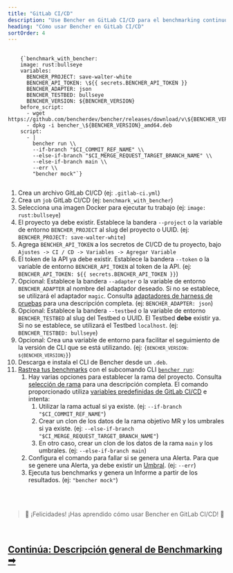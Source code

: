```yaml
---
title: "GitLab CI/CD"
description: "Use Bencher en GitLab CI/CD para el benchmarking continuo en las solicitudes de merge"
heading: "Cómo usar Bencher en GitLab CI/CD"
sortOrder: 4
---
```



<pre>
  <code>
    {`benchmark_with_bencher:
    image: rust:bullseye
    variables:
      BENCHER_PROJECT: save-walter-white
      BENCHER_API_TOKEN: \${{ secrets.BENCHER_API_TOKEN }}
      BENCHER_ADAPTER: json
      BENCHER_TESTBED: bullseye
      BENCHER_VERSION: ${BENCHER_VERSION}
    before_script:
      - wget https://github.com/bencherdev/bencher/releases/download/v\${BENCHER_VERSION}/bencher_\${BENCHER_VERSION}_amd64.deb
      - dpkg -i bencher_\${BENCHER_VERSION}_amd64.deb
    script:
      - |
        bencher run \\
        --if-branch "$CI_COMMIT_REF_NAME" \\
        --else-if-branch "$CI_MERGE_REQUEST_TARGET_BRANCH_NAME" \\
        --else-if-branch main \\
        --err \\
        "bencher mock"`}
  </code>
</pre>

1. Crea un archivo GitLab CI/CD (ej: `.gitlab-ci.yml`)
1. Crea un `job` GitLab CI/CD (ej: `benchmark_with_bencher`)
1. Selecciona una imagen Docker para ejecutar tu trabajo (ej: `image: rust:bullseye`)
1. El proyecto ya debe existir. Establece la bandera `--project` o la variable de entorno `BENCHER_PROJECT` al slug del proyecto o UUID. (ej: `BENCHER_PROJECT: save-walter-white`)
1. Agrega `BENCHER_API_TOKEN` a los secretos de CI/CD de tu proyecto, bajo `Ajustes -> CI / CD -> Variables -> Agregar Variable`
1. El token de la API ya debe existir. Establece la bandera `--token` o la variable de entorno `BENCHER_API_TOKEN` al token de la API. (ej: `BENCHER_API_TOKEN: ${{ secrets.BENCHER_API_TOKEN }}`)
1. Opcional: Establece la bandera `--adapter` o la variable de entorno `BENCHER_ADAPTER` al nombre del adaptador deseado. Si no se establece, se utilizará el adaptador `magic`. Consulta [adaptadores de harness de pruebas](/docs/es/explanation/adapters/) para una descripción completa. (ej: `BENCHER_ADAPTER: json`)
1. Opcional: Establece la bandera `--testbed` o la variable de entorno `BENCHER_TESTBED` al slug del Testbed o UUID. El Testbed **debe** existir ya. Si no se establece, se utilizará el Testbed `localhost`. (ej: `BENCHER_TESTBED: bullseye`)
1. Opcional: Crea una variable de entorno para facilitar el seguimiento de la versión de CLI que se está utilizando. (ej: <code>{`BENCHER_VERSION: ${BENCHER_VERSION}`}</code>)
1. Descarga e instala el CLI de Bencher desde un `.deb`.
1. [Rastrea tus benchmarks](/docs/es/how-to/track-benchmarks/) con el subcomando CLI <code><a href="/docs/es/explanation/bencher-run">bencher run</a></code>:
    1. Hay varias opciones para establecer la rama del proyecto. Consulta [selección de rama](/docs/es/explanation/branch-selection/) para una descripción completa. El comando proporcionado utiliza [variables predefinidas de GitLab CI/CD](https://docs.gitlab.com/ee/ci/variables/predefined_variables.html) e intenta:
        1. Utilizar la rama actual si ya existe. (ej: `--if-branch "$CI_COMMIT_REF_NAME"`)
        1. Crear un clon de los datos de la rama objetivo MR y los umbrales si ya existe. (ej: `--else-if-branch  "$CI_MERGE_REQUEST_TARGET_BRANCH_NAME"`)
        1. En otro caso, crear un clon de los datos de la rama `main` y los umbrales. (ej: `--else-if-branch main`)
    1. Configura el comando para fallar si se genera una Alerta. Para que se genere una Alerta, ya debe existir un [Umbral](/docs/es/explanation/thresholds/). (ej: `--err`)
    1. Ejecuta tus benchmarks y genera un Informe a partir de los resultados. (ej: `"bencher mock"`)

<br/>
<br/>

> 🐰 ¡Felicidades! ¡Has aprendido cómo usar Bencher en GitLab CI/CD! 🎉

<br/>

<h2><a href="/docs/es/explanation/benchmarking">Continúa: Descripción general de Benchmarking ➡</a></h2>